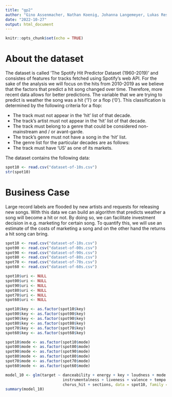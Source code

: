 ```yaml
---
title: "gp2"
author: "Gino Assenmacher, Nathan Koenig, Johanna Langemeyer, Lukas Resch, Ben Roemer"
date: "2022-10-27"
output: html_document
---
```


```r
knitr::opts_chunk$set(echo = TRUE)
```
# About the dataset
The dataset is called 'The Spotify Hit Predictor Dataset (1960-2019)' and consistes of features for tracks fetched using Spotify's web API. For the sake of the analysis we will focus on the hits from 2010-2019 as we believe that the factors that predict a hit song changed over time. Therefore, more recent data allows for better predictions.
The variable that we are trying to predict is weather the song was a hit ('1') or a flop ('0'). This classification is determined by the following criteria for a flop:

* The track must not appear in the 'hit' list of that decade.
* The track's artist must not appear in the 'hit' list of that decade.
* The track must belong to a genre that could be considered non-mainstream and / or avant-garde. 
* The track's genre must not have a song in the 'hit' list.
* The genre list for the particular decades are as follows:
* The track must have 'US' as one of its markets.

The dataset contains the following data:
```r
spot10 <- read.csv("dataset-of-10s.csv")
str(spot10)
```


# Business Case
Large record labels are flooded by new artists and requests for releasing new songs. With this data we can build an algorithm that predicts weather a song will become a hit or not. By doing so, we can facilitate investment decision in e.g. marketing for certain song. To quantify this, we will use an estimate of the costs of marketing a song and on the other hand the returns a hit song can bring. 

```r

spot10 <- read.csv("dataset-of-10s.csv")
spot00 <- read.csv("dataset-of-00s.csv")
spot90 <- read.csv("dataset-of-90s.csv")
spot80 <- read.csv("dataset-of-80s.csv")
spot70 <- read.csv("dataset-of-70s.csv")
spot60 <- read.csv("dataset-of-60s.csv")

spot10$uri <- NULL
spot00$uri <- NULL
spot90$uri <- NULL
spot80$uri <- NULL
spot70$uri <- NULL
spot60$uri <- NULL

spot10$key <- as.factor(spot10$key)
spot00$key <- as.factor(spot00$key)
spot90$key <- as.factor(spot90$key)
spot80$key <- as.factor(spot80$key)
spot70$key <- as.factor(spot70$key)
spot60$key <- as.factor(spot60$key)

spot10$mode <- as.factor(spot10$mode)
spot00$mode <- as.factor(spot00$mode)
spot90$mode <- as.factor(spot90$mode)
spot80$mode <- as.factor(spot80$mode)
spot70$mode <- as.factor(spot70$mode)
spot60$mode <- as.factor(spot60$mode)

```

```r

model_10 <- glm(target ~ danceability + energy + key + loudness + mode + speechiness + acousticness +
                         instrumentalness + liveness + valence + tempo + duration_ms + time_signature + 
                         chorus_hit + sections, data = spot10, family = "binomial")
summary(model_10)

```


